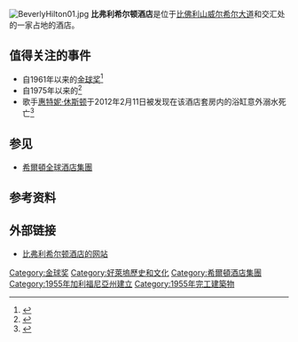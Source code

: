 {{Infobox hotel
| hotel_name            = 比弗利希尔顿酒店
| image                 = BeverlyHilton03.jpg
| caption               = 
| location              = 
| pushpin_map           = United States Los Angeles Western#California#USA
| pushpin_map_caption   = Location in Beverly Hills/Western Los Angeles Area##Location in California##Location in the United States
| map_dot_label         = The Beverly Hilton
| coordinates           = {{coord|34|3|59|N|118|24|47|W|type:landmark_region:US-CA|display=inline,title}}
| opening_date          = {{start date|1955|8|12}}
| closing_date          =
| developer             = [[康拉德·希尔顿|康拉德·希尔顿]]
| architect             = {{tsl|en|Welton Becket||Welton Becket}}
| operator              = [[希爾頓全球酒店集團|希爾頓全球酒店集團]]
| owner                 = {{tsl|en|Beny Alagem||Oasis West Realty}}
| number_of_rooms       = 570
| number_of_suites      = 101
| floor_area            =
| floors                = 7
| parking               =
| website               = [http://www.beverlyhilton.com/ www.beverlyhilton.com]
| footnotes             =
|main_contractor={{tsl|en|Del E. Webb Construction Company||Del E. Webb Construction}}<ref>{{cite journal| title=Hilton's New Hotel To Bring Push-Button Era For Guests| url=http://delwebbsuncitiesmuseum.org/wp-content/uploads/2016/06/1955-1956.pdf| journal=The Webb Spinner| date=May 1955| page=3| accessdate=April 13, 2020| archive-date=2021-01-13| archive-url=https://web.archive.org/web/20210113130929/http://delwebbsuncitiesmuseum.org/wp-content/uploads/2016/06/1955-1956.pdf| dead-url=yes}}</ref>
}}

[[File:BeverlyHilton01.jpg|thumb]]
'''比弗利希尔顿酒店'''是位于[[比佛利山|比佛利山]][[威尔希尔大道|威尔希尔大道]]和{{tsl|en|Santa Monica Boulevard|圣塔莫尼卡大道|圣塔莫尼卡大道}}交汇处的一家占地{{convert|8.9|acre|adj=on}}的酒店。

==值得关注的事件==
* 自1961年以来的[[金球奖|金球奖]]<ref name="LAT 20170120">{{cite news| url=https://www.latimes.com/entertainment/movies/la-ca-mn-beverly-hilton-hotel-20170109-story.html| title=Inside the Beverly Hilton, the home of the Golden Globes and the hardest working hotel in Hollywood| newspaper=[[Los_Angeles_Times|Los Angeles Times]]| first=Jen| last=Yamato| date=January 20, 2017| access-date=January 30, 2017| archive-date=2021-01-13| archive-url=https://web.archive.org/web/20210113145822/https://www.latimes.com/entertainment/movies/la-ca-mn-beverly-hilton-hotel-20170109-story.html| dead-url=no}}</ref>
*自1975年以来的{{tsl|en|Gracie Awards|格雷西奖|格雷西奖}}<ref>{{cite web| url=https://variety.com/t/gracie-awards/| title=Gracie Awards| newspaper=[[Variety_(magazine)|Variety]]| date=May 21, 2014| accessdate=January 30, 2017| last=Seikaly| first=Andrea| archive-date=2019-05-22| archive-url=https://web.archive.org/web/20190522235018/https://variety.com/t/gracie-awards/| dead-url=no}}</ref>
* 歌手[[惠特妮·休斯顿|惠特妮·休斯顿]]于2012年2月11日被发现在该酒店套房内的浴缸意外溺水死亡<ref>{{cite news| first=Randy| last=Lewis| url=http://latimesblogs.latimes.com/lanow/2012/02/whitney-houston-clive-davis.html| title=Whitney Houston was to attend Clive Davis' party tonight| work=Los Angeles Times| date=February 11, 2012| accessdate=February 11, 2012| archive-date=2021-01-16| archive-url=https://web.archive.org/web/20210116115537/https://latimesblogs.latimes.com/lanow/2012/02/whitney-houston-clive-davis.html| dead-url=no}}</ref>

==参见==
* [[希爾頓全球酒店集團|希爾頓全球酒店集團]]

==参考资料==
{{reflist}}

==外部链接==
*[http://www3.hilton.com/en/hotels/california/the-beverly-hilton-LAXBHHH/index.html 比弗利希尔顿酒店的网站] {{Wayback|url=http://www3.hilton.com/en/hotels/california/the-beverly-hilton-LAXBHHH/index.html |date=20201101171654 }}

[[Category:金球奖|Category:金球奖]]
[[Category:好萊塢歷史和文化|Category:好萊塢歷史和文化]]
[[Category:希爾頓酒店集團|Category:希爾頓酒店集團]]
[[Category:1955年加利福尼亞州建立|Category:1955年加利福尼亞州建立]]
[[Category:1955年完工建築物|Category:1955年完工建築物]]
